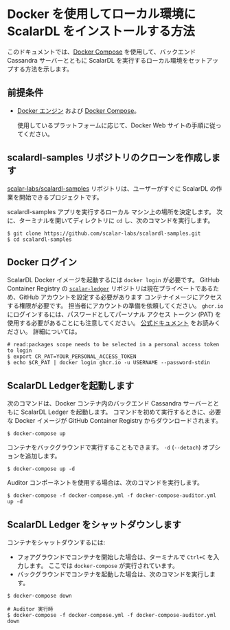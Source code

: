 # Docker を使用してローカル環境に ScalarDL をインストールする方法


<TranslationBanner />

このドキュメントでは、[Docker Compose](https://docs.docker.com/compose/) を使用して、バックエンド Cassandra サーバーとともに ScalarDL を実行するローカル環境をセットアップする方法を示します。

## 前提条件

- [Docker エンジン](https://docs.docker.com/engine/) および [Docker Compose](https://docs.docker.com/compose/)。

     使用しているプラットフォームに応じて、Docker Web サイトの手順に従ってください。

## scalardl-samples リポジトリのクローンを作成します

[scalar-labs/scalardl-samples](https://github.com/scalar-labs/scalardl-samples) リポジトリは、ユーザーがすぐに ScalarDL の作業を開始できるプロジェクトです。

scalardl-samples アプリを実行するローカル マシン上の場所を決定します。 次に、ターミナルを開いてディレクトリに `cd` し、次のコマンドを実行します。

```
$ git clone https://github.com/scalar-labs/scalardl-samples.git
$ cd scalardl-samples
```

## Docker ログイン

ScalarDL Docker イメージを起動するには `docker login` が必要です。 GitHub Container Registry の [`scalar-ledger`](https://github.com/orgs/scalar-labs/packages/container/package/scalar-ledger) リポジトリは現在プライベートであるため、GitHub アカウントを設定する必要があります コンテナイメージにアクセスする権限が必要です。 担当者にアカウントの準備を依頼してください。 `ghcr.io` にログインするには、パスワードとしてパーソナル アクセス トークン (PAT) を使用する必要があることにも注意してください。 [公式ドキュメント](https://docs.github.com/en/packages/guides/migrated-to-github-container-registry-for-docker-images#authenticating-with-the-container-registry) をお読みください。 詳細については。

```
# read:packages scope needs to be selected in a personal access token to login
$ export CR_PAT=YOUR_PERSONAL_ACCESS_TOKEN
$ echo $CR_PAT | docker login ghcr.io -u USERNAME --password-stdin
```

## ScalarDL Ledgerを起動します

次のコマンドは、Docker コンテナ内のバックエンド Cassandra サーバーとともに ScalarDL Ledger を起動します。 コマンドを初めて実行するときに、必要な Docker イメージが GitHub Container Registry からダウンロードされます。

```
$ docker-compose up
```

コンテナをバックグラウンドで実行することもできます。 `-d` (`--detach`) オプションを追加します。

```
$ docker-compose up -d
```

Auditor コンポーネントを使用する場合は、次のコマンドを実行します。
```
$ docker-compose -f docker-compose.yml -f docker-compose-auditor.yml up -d

```

## ScalarDL Ledger をシャットダウンします

コンテナをシャットダウンするには:

- フォアグラウンドでコンテナを開始した場合は、ターミナルで `Ctrl+C` を入力します。
   ここでは `docker-compose` が実行されています。
- バックグラウンドでコンテナを起動した場合は、次のコマンドを実行します。

```
$ docker-compose down

# Auditor 実行時
$ docker-compose -f docker-compose.yml -f docker-compose-auditor.yml down
```
